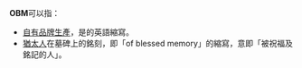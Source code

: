 '''OBM'''可以指：
* [[自有品牌生產|自有品牌生產]]，是{{lang|en|Own Branding & Manufacturing}}的英語縮寫。
* [[猶太人|猶太人]]在墓碑上的銘刻，即「of blessed memory」的縮寫，意即「被祝福及銘記的人」。

{{消歧义|Cat=三字拉丁字母缩写消歧义}}
